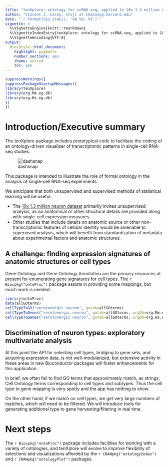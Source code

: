 ```yaml
---
title: "tenXplore: ontology for scRNA-seq, applied to 10x 1.3 million neurons"
author: "Vincent J. Carey, stvjc at channing.harvard.edu"
date: "`r format(Sys.time(), '%B %d, %Y')`"
vignette: >
  %\VignetteEngine{knitr::rmarkdown}
  %\VignetteIndexEntry{tenXplore: ontology for scRNA-seq, applied to 10x 1.3 million neurons}
  %\VignetteEncoding{UTF-8}
output:
  BiocStyle::html_document:
    highlight: pygments
    number_sections: yes
    theme: united
    toc: yes
---
```


```r
suppressWarnings({
suppressPackageStartupMessages({
library(tenXplore)
library(org.Mm.eg.db)
library(org.Hs.eg.db)
})
})
```

# Introduction/Executive summary

The tenXplore package includes prototypical code to facilitate
the coding of an ontology-driven visualizer of transcriptomic
patterns in single-cell RNA-seq studies.

![dashsnap](https://github.com/vjcitn/tenXplore/blob/master/vignettes/dashboard.png)

This package is intended to illustrate the role of formal
ontology in the analysis of single-cell RNA-seq experiments.

We anticipate that both unsupervised and supervised methods
of statistical learning
will be useful.  

- The [10x 1.3 million neuron dataset](https://community.10xgenomics.com/t5/10x-Blog/Our-1-3-million-single-cell-dataset-is-ready-to-download/ba-p/276) primarily
invites unsupervised analysis, as no anatomical or other
structural details are provided along with single-cell expression
measures.  
- Other studies that include details on anatomic source
or other non-transcriptomic features of cellular identity
would be amenable to supervised analysis, which will
benefit from standardization of metadata about experimental
factors and anatomic structures.

## A challenge: finding expression signatures of anatomic structures or cell types

Gene Ontology and Gene Ontology Annotation are the primary
resources at present for enumerating gene signatures for
cell types.  The `r Biocpkg("ontoProc")` package
assists in providing some mappings, but much work is needed.

```r
library(ontoProc)
data(allGOterms)
cellTypeToGO("serotonergic neuron", gotab=allGOterms)
cellTypeToGenes("serotonergic neuron", gotab=allGOterms, orgDb=org.Mm.eg.db)
cellTypeToGenes("serotonergic neuron", gotab=allGOterms, orgDb=org.Hs.eg.db)
```

## Discrimination of neuron types: exploratory multivariate analysis

At this point the API for selecting cell types, bridging to gene
sets, and acquiring expression data, is not well-modularized,
but extensive activity in these areas in new Bioconductor
packages will foster enhancements for this application.  

In brief, we often fail to find
GO terms that approximately match, as strings, Cell Ontology
terms corresponding to cell types and subtypes.  Thus the
cell type to gene mapping is very spotty and the
app has nothing to show.  

On the other hand, if we
match on cell types, we get very large numbers of matches, which
will need to be filtered.  We will introduce tools for generating
additional type to gene harvesting/filtering in real time.  

# Next steps

The `r Biocpkg("ontoProc")` package includes facilities
for working with a variety of ontologies, and tenXplore will
evolve to improve flexibility of selections and visualizations
afforded by the `r CRANpkg("ontologyIndex")` 
and `r CRANpkg("ontologyPlot")` packages.
